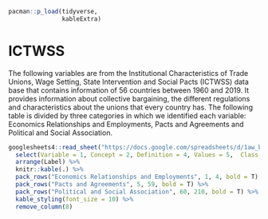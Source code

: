 
```r
pacman::p_load(tidyverse,
               kableExtra)
```

# ICTWSS

The following variables are from the Institutional Characteristics of Trade Unions, Wage Setting, State Intervention and Social Pacts (ICTWSS) data base that contains information of 56 countries between 1960 and 2019. It provides information about collective bargaining, the different regulations and characteristics about the unions that every country has. The following table is divided by three categories in which we identified each variable: Economics Relationships and Employments, Pacts and Agreements and Political and Social Association.


```r
googlesheets4::read_sheet("https://docs.google.com/spreadsheets/d/1aw_byhiC4b_0XPcTDtsCpCeJHabK38i4pCmkHshYMB8/edit#gid=0", range = c("B7:N216"), sheet= "Variables", col_names = F) %>%
  select(Variable = 1, Concept = 2, Definition = 4, Values = 5,  Class = 6, "Temporal coverage" = 7, "Regional coverage" = 8, Label = 13) %>% 
  arrange(Label) %>%
  knitr::kable(.) %>% 
  pack_rows("Economics Relationships and Employments", 1, 4, bold = T) %>% 
  pack_rows("Pacts and Agreements", 5, 59, bold = T) %>%
  pack_rows("Political and Social Association", 60, 210, bold = T) %>%
  kable_styling(font_size = 10) %>% 
  remove_column(8)

```

